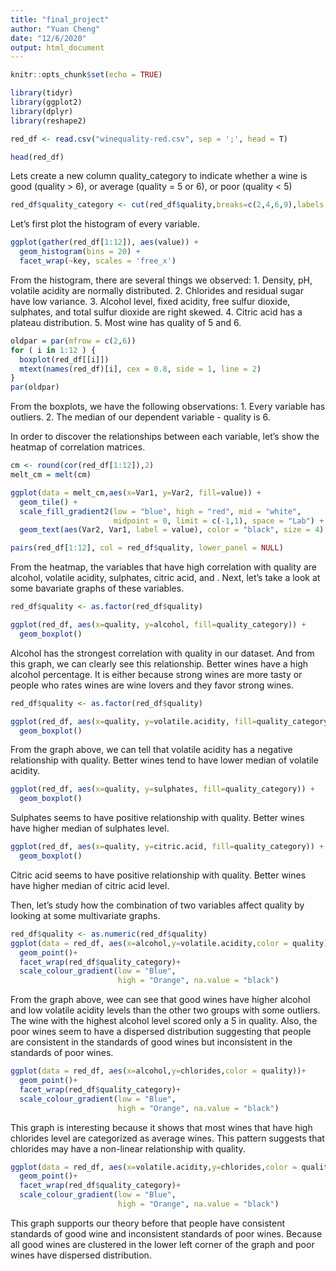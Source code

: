 ```yaml
---
title: "final_project"
author: "Yuan Cheng"
date: "12/6/2020"
output: html_document
---
```


```r
knitr::opts_chunk$set(echo = TRUE)
```

```r
library(tidyr)
library(ggplot2)
library(dplyr)
library(reshape2)

red_df <- read.csv("winequality-red.csv", sep = ';', head = T)

head(red_df)

```

Lets create a new column quality_category to indicate whether a wine is good (quality > 6), or average (quality = 5 or 6), or poor (quality < 5)

```r
red_df$quality_category <- cut(red_df$quality,breaks=c(2,4,6,9),labels = c('poor','average','good'))
```


Let's first plot the histogram of every variable.

```r
ggplot(gather(red_df[1:12]), aes(value)) + 
  geom_histogram(bins = 20) + 
  facet_wrap(~key, scales = 'free_x')
```

From the histogram, there are several things we observed:
1. Density, pH, volatile acidity are normally distributed.
2. Chlorides and residual sugar have low variance.
3. Alcohol level, fixed acidity, free sulfur dioxide, sulphates, and total sulfur dioxide are right skewed.
4. Citric acid has a plateau distribution.
5. Most wine has quality of 5 and 6.

```r
oldpar = par(mfrow = c(2,6))
for ( i in 1:12 ) {
  boxplot(red_df[[i]])
  mtext(names(red_df)[i], cex = 0.8, side = 1, line = 2)
}
par(oldpar)
```

From the boxplots, we have the following observations:
1. Every variable has outliers.
2. The median of our dependent variable - quality is 6.


In order to discover the relationships between each variable, let's show the heatmap of correlation matrices.

```r
cm <- round(cor(red_df[1:12]),2)
melt_cm = melt(cm)

ggplot(data = melt_cm,aes(x=Var1, y=Var2, fill=value)) + 
  geom_tile() +
  scale_fill_gradient2(low = "blue", high = "red", mid = "white", 
                       midpoint = 0, limit = c(-1,1), space = "Lab") +
  geom_text(aes(Var2, Var1, label = value), color = "black", size = 4)
```


```r
pairs(red_df[1:12], col = red_df$quality, lower_panel = NULL)
```

From the heatmap, the variables that have high correlation with quality are alcohol, volatile acidity, sulphates,  citric acid, and .
Next, let's take a look at some bavariate graphs of these variables.



```r
red_df$quality <- as.factor(red_df$quality)

ggplot(red_df, aes(x=quality, y=alcohol, fill=quality_category)) + 
  geom_boxplot()
```

Alcohol has the strongest correlation with quality in our dataset. And from this graph, we can clearly see this relationship. Better wines have a high alcohol percentage. It is either because strong wines are more tasty or people who rates wines are wine lovers and they favor strong wines.


```r
red_df$quality <- as.factor(red_df$quality)

ggplot(red_df, aes(x=quality, y=volatile.acidity, fill=quality_category)) + 
  geom_boxplot()
```

From the graph above, we can tell that volatile acidity has a negative relationship with quality. Better wines tend to have lower median of volatile acidity.

```r
ggplot(red_df, aes(x=quality, y=sulphates, fill=quality_category)) + 
  geom_boxplot()
```

Sulphates seems to have positive relationship with quality. Better wines have higher median of sulphates level.

```r
ggplot(red_df, aes(x=quality, y=citric.acid, fill=quality_category)) + 
  geom_boxplot()
```

Citric acid seems to have positive relationship with quality. Better wines have higher median of citric acid level.

Then, let's study how the combination of two variables affect quality by looking at some multivariate graphs.

```r
red_df$quality <- as.numeric(red_df$quality)
ggplot(data = red_df, aes(x=alcohol,y=volatile.acidity,color = quality))+
  geom_point()+
  facet_wrap(red_df$quality_category)+
  scale_colour_gradient(low = "Blue",
                        high = "Orange", na.value = "black")

```

From the graph above, wee can see that good wines have higher alcohol and low volatile acidity levels than the other two groups with some outliers. The wine with the highest alcohol level scored only a 5 in quality.
Also, the poor wines seem to have a dispersed distribution suggesting that people are consistent in the standards of good wines but inconsistent in the standards of poor wines.

```r
ggplot(data = red_df, aes(x=alcohol,y=chlorides,color = quality))+
  geom_point()+
  facet_wrap(red_df$quality_category)+
  scale_colour_gradient(low = "Blue",
                        high = "Orange", na.value = "black")
```

This graph is interesting because it shows that most wines that have high chlorides level are categorized as average wines. This pattern suggests that chlorides may have a non-linear relationship with quality.

```r
ggplot(data = red_df, aes(x=volatile.acidity,y=chlorides,color = quality))+
  geom_point()+
  facet_wrap(red_df$quality_category)+
  scale_colour_gradient(low = "Blue",
                        high = "Orange", na.value = "black")
```

This graph supports our theory before that people have consistent standards of good wine and inconsistent standards of poor wines. Because all good wines are clustered in the lower left corner of the graph and poor wines have dispersed distribution.
